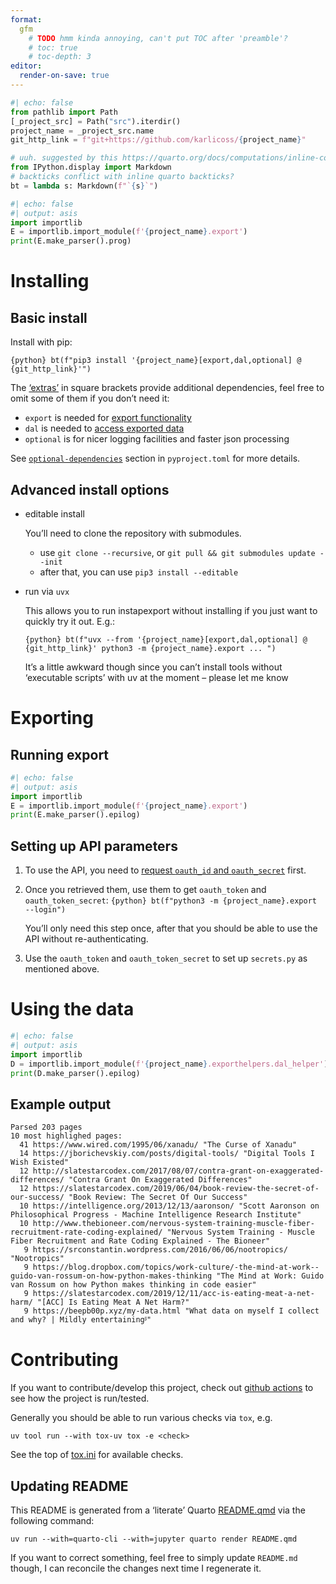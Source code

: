 ```yaml
---
format:
  gfm
    # TODO hmm kinda annoying, can't put TOC after 'preamble'?
    # toc: true
    # toc-depth: 3
editor:
  render-on-save: true
---
```


```python
#| echo: false
from pathlib import Path
[_project_src] = Path("src").iterdir()
project_name = _project_src.name
git_http_link = f"git+https://github.com/karlicoss/{project_name}"

# uuh. suggested by this https://quarto.org/docs/computations/inline-code.html#markdown-output
from IPython.display import Markdown
# backticks conflict with inline quarto backticks?
bt = lambda s: Markdown(f"`{s}`")
```

```python
#| echo: false
#| output: asis
import importlib 
E = importlib.import_module(f'{project_name}.export')
print(E.make_parser().prog)
```

<!-- TODO WTF? without a comment it moves execution output under heading otherwise? -->

# Installing
## Basic install

Install with pip:

`{python} bt(f"pip3 install '{project_name}[export,dal,optional] @ {git_http_link}'")`

The ['extras'](https://packaging.python.org/en/latest/tutorials/installing-packages/#installing-extras) in square brackets provide additional dependencies, feel free to omit some of them if you don't need it:

- `export` is needed for [export functionality](#exporting)
- `dal` is needed to [access exported data](#using-the-data)
- `optional` is for nicer logging facilities and faster json processing

See [`optional-dependencies`](pyproject.toml) section in `pyproject.toml` for more details.

## Advanced install options

- editable install

  You'll need to clone the repository with submodules.

  - use `git clone --recursive`, or `git pull && git submodules update --init`
  - after that, you can use `pip3 install --editable`

- run via `uvx`

  This allows you to run instapexport without installing if you just want to quickly try it out. E.g.:

  `{python} bt(f"uvx --from '{project_name}[export,dal,optional] @ {git_http_link}' python3 -m {project_name}.export ... ")`

  It's a little awkward though since you can't install tools without 'executable scripts' with uv at the moment -- please let me know 

# Exporting

## Running export

```python
#| echo: false
#| output: asis
import importlib 
E = importlib.import_module(f'{project_name}.export')
print(E.make_parser().epilog)
```

## Setting up API parameters

1. To use the API, you need to [request `oauth_id` and `oauth_secret`](https://www.instapaper.com/main/request_oauth_consumer_token) first.
2. Once you retrieved them, use them to get `oauth_token` and `oauth_token_secret`: `{python} bt(f"python3 -m {project_name}.export --login")`

   You'll only need this step once, after that you should be able to use the API without re-authenticating.
3. Use the `oauth_token` and `oauth_token_secret` to set up `secrets.py` as mentioned above.

# Using the data
```python
#| echo: false
#| output: asis
import importlib 
D = importlib.import_module(f'{project_name}.exporthelpers.dal_helper')
print(D.make_parser().epilog)
```

## Example output
```
Parsed 203 pages
10 most highlighed pages:
  41 https://www.wired.com/1995/06/xanadu/ "The Curse of Xanadu"
  14 https://jborichevskiy.com/posts/digital-tools/ "Digital Tools I Wish Existed"
  12 http://slatestarcodex.com/2017/08/07/contra-grant-on-exaggerated-differences/ "Contra Grant On Exaggerated Differences"
  12 https://slatestarcodex.com/2019/06/04/book-review-the-secret-of-our-success/ "Book Review: The Secret Of Our Success"
  10 https://intelligence.org/2013/12/13/aaronson/ "Scott Aaronson on Philosophical Progress - Machine Intelligence Research Institute"
  10 http://www.thebioneer.com/nervous-system-training-muscle-fiber-recruitment-rate-coding-explained/ "Nervous System Training - Muscle Fiber Recruitment and Rate Coding Explained - The Bioneer"
   9 https://srconstantin.wordpress.com/2016/06/06/nootropics/ "Nootropics"
   9 https://blog.dropbox.com/topics/work-culture/-the-mind-at-work--guido-van-rossum-on-how-python-makes-thinking "The Mind at Work: Guido van Rossum on how Python makes thinking in code easier"
   9 https://slatestarcodex.com/2019/12/11/acc-is-eating-meat-a-net-harm/ "[ACC] Is Eating Meat A Net Harm?"
   9 https://beepb00p.xyz/my-data.html "What data on myself I collect and why? | Mildly entertainingᵝ"
```

# Contributing
If you want to contribute/develop this project, check out [github actions](.github/workflows/main.yml) to see how the project is run/tested.

Generally you should be able to run various checks via `tox`, e.g.

`uv tool run --with tox-uv tox -e <check>`

See the top of [tox.ini](tox.ini) for available checks.


## Updating README

This README is generated from a 'literate' Quarto [README.qmd](README.qmd) via the following command:

`uv run --with=quarto-cli --with=jupyter quarto render README.qmd`

If you want to correct something, feel free to simply update `README.md` though, I can reconcile the changes next time I regenerate it.